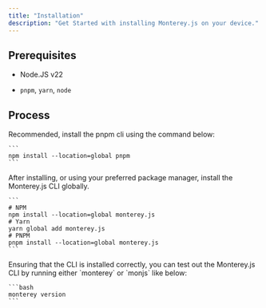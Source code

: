 ```yaml
---
title: "Installation"
description: "Get Started with installing Monterey.js on your device."
---
```


## Prerequisites

* Node.JS v22

* `pnpm`, `yarn`, `node`

## Process

<Steps>
  <Step title="(OPTIONAL) Installing a recommended package manager" stepNumber="0">
    Recommended, install the pnpm cli using the command below:

    ```
    npm install --location=global pnpm
    ```
  </Step>

  <Step title="Installing the CLI">
    After installing, or using your preferred package manager, install the Monterey.js CLI globally.

    ```
    # NPM
    npm install --location=global monterey.js
    # Yarn
    yarn global add monterey.js
    # PNPM
    pnpm install --location=global monterey.js
    ```


  </Step>

  <Step title="Ensuring CLI">
    Ensuring that the CLI is installed correctly, you can test out the Monterey.js CLI by running either `monterey` or `monjs` like below:

    ```bash
    monterey version
    ```


  </Step>
</Steps>